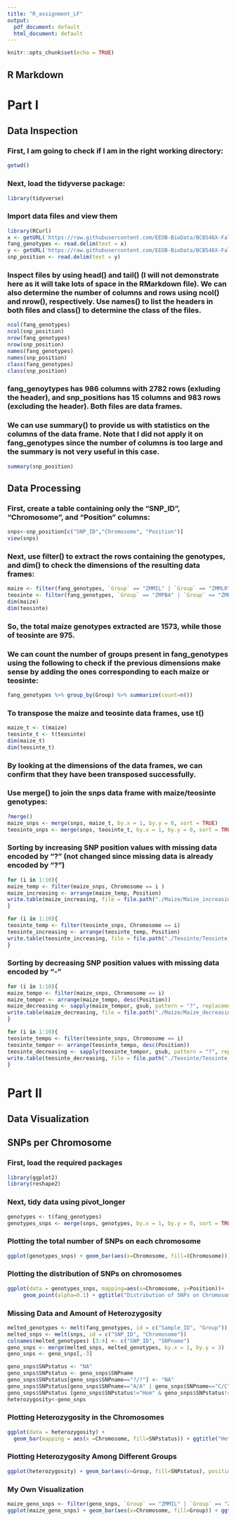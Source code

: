 ```yaml
---
title: "R_assignment_LF"
output:
  pdf_document: default
  html_document: default
---
```


```r
knitr::opts_chunk$set(echo = TRUE)
```

## R Markdown

# Part I
## Data Inspection

### First, I am going to check if I am in the right working directory:

```r
getwd()
```

### Next, load the tidyverse package:
```r
library(tidyverse)
```

### Import data files and view them
```r
library(RCurl)
x <- getURL('https://raw.githubusercontent.com/EEOB-BioData/BCB546X-Fall2019/master/assignments/UNIX_Assignment/fang_et_al_genotypes.txt')
fang_genotypes <- read.delim(text = x)
y <- getURL('https://raw.githubusercontent.com/EEOB-BioData/BCB546X-Fall2019/master/assignments/UNIX_Assignment/snp_position.txt')
snp_position <- read.delim(text = y)
```

### Inspect files by using head() and tail() (I will not demonstrate here as it will take lots of space in the RMarkdown file). We can also determine the number of columns and rows using ncol() and nrow(), respectively. Use names() to list the headers in both files and class() to determine the class of the files.
```r
ncol(fang_genotypes)
ncol(snp_position)
nrow(fang_genotypes)
nrow(snp_position)
names(fang_genotypes)
names(snp_position)
class(fang_genotypes)
class(snp_position)
```
### fang_genoytypes has 986 columns with 2782 rows (exluding the header), and snp_positions has 15 columns and 983 rows (excluding the header). Both files are data frames.

### We can use summary() to provide us with statistics on the columns of the data frame. Note that I did not apply it on fang_genotypes since the number of columns is too large and the  summary is not very useful in this case.
```r
summary(snp_position)
```


## Data Processing

### First, create a table containing only the "SNP_ID", "Chromosome", and "Position" columns:
```r
snps<-snp_position[c("SNP_ID","Chromosome", "Position")]
view(snps)
```

### Next, use filter() to extract the rows containing the genotypes, and dim() to check the dimensions of the resulting data frames:
```r
maize <- filter(fang_genotypes, `Group` == "ZMMIL" | `Group` == "ZMMLR" | `Group` == "ZMMMR")
teosinte <- filter(fang_genotypes, `Group` == "ZMPBA" | `Group` == "ZMPIL" | `Group` == "ZMPJA")
dim(maize)
dim(teosinte)
```
### So, the total maize genotypes extracted are 1573, while those of teosinte are 975.

### We can count the number of groups present in fang_genotypes using the following to check if the previous dimensions make sense by adding the ones corresponding to each maize or teosinte:
```r
fang_genotypes %>% group_by(Group) %>% summarize(count=n())
```

### To transpose the maize and teosinte data frames, use t()
```r
maize_t <- t(maize)
teosinte_t <- t(teosinte)
dim(maize_t)
dim(teosinte_t)
```
### By looking at the dimensions of the data frames, we can confirm that they have been transposed successfully.

### Use merge() to join the snps data frame with maize/teosinte genotypes:
```r
?merge()
maize_snps <- merge(snps, maize_t, by.x = 1, by.y = 0, sort = TRUE)
teosinte_snps <- merge(snps, teosinte_t, by.x = 1, by.y = 0, sort = TRUE)
```

### Sorting by increasing SNP position values with missing data encoded by "?" (not changed since missing data is already encoded by "?")
```r
for (i in 1:10){
maize_temp <- filter(maize_snps, Chromosome == i )
maize_increasing <- arrange(maize_temp, Position)
write.table(maize_increasing, file = file.path("./Maize/Maize_increasing/", paste0("maize_chromosome_increasing_",i,".txt")), sep= "\t", row.names = FALSE)
}
```

```r
for (i in 1:10){
teosinte_temp <- filter(teosinte_snps, Chromosome == i)
teosinte_increasing <- arrange(teosinte_temp, Position)
write.table(teosinte_increasing, file = file.path("./Teosinte/Teosinte_increasing/", paste0("teosinte_chromosome_increasing_",i,".txt")), sep="\t", row.names=FALSE)
}

```

### Sorting by decreasing SNP position values with missing data encoded by "-"
```r
for (i in 1:10){
maize_tempo <- filter(maize_snps, Chromosome == i)
maize_tempor <- arrange(maize_tempo, desc(Position))
maize_decreasing <- sapply(maize_tempor, gsub, pattern = "?", replacement = "-", fixed = TRUE)
write.table(maize_decreasing, file = file.path("./Maize/Maize_decreasing/", paste0('maize_chromosome_decreasing_',i,'.txt')), sep='\t', row.names=FALSE)
} 
```

```r
for (i in 1:10){
teosinte_tempo <- filter(teosinte_snps, Chromosome == i)
teosinte_tempor <- arrange(teosinte_tempo, desc(Position))
teosinte_decreasing <- sapply(teosinte_tempor, gsub, pattern = "?", replacement = "-", fixed = TRUE)
write.table(teosinte_decreasing, file = file.path("./Teosinte/Teosinte_decreasing/", paste0('teosinte_chromosome_decreasing_',i,'.txt')), sep='\t', row.names=FALSE)
} 
```

# Part II
## Data Visualization

## SNPs per Chromosome

### First, load the required packages
```r
library(ggplot2)
library(reshape2)
```

### Next, tidy data using pivot_longer
```r
genotypes <- t(fang_genotypes)
genotypes_snps <- merge(snps, genotypes, by.x = 1, by.y = 0, sort = TRUE)
```

### Plotting the total number of SNPs on each chromosome
```r
ggplot(genotypes_snps) + geom_bar(aes(x=Chromosome, fill=(Chromosome))) + ggtitle("Number of SNPs/Chromosome") + theme(plot.title = element_text(hjust = 0.5)) + labs(x="Chromosome",y="SNP Count")
```

### Plotting the distribution of SNPs on chromosomes
```r
ggplot(data = genotypes_snps, mapping=aes(x=Chromosome, y=Position))+
     geom_point(alpha=0.1) + ggtitle("Distribution of SNPs on Chromosomes") + theme(plot.title = element_text(hjust = 0.5))
```

### Missing Data and Amount of Heterozygosity
```r
melted_genotypes <- melt(fang_genotypes, id = c("Sample_ID", "Group"))
melted_snps <- melt(snps, id = c("SNP_ID", "Chromosome"))
colnames(melted_genotypes) [3:4] <- c("SNP_ID", "SNPname")
geno_snps <- merge(melted_snps, melted_genotypes, by.x = 1, by.y = 3)
geno_snps <- geno_snps[,-3]
```

```r
geno_snps$SNPstatus <- "NA"
geno_snps$SNPstatus <- geno_snps$SNPname
geno_snps$SNPstatus[geno_snps$SNPname=="?/?"] <- "NA"
geno_snps$SNPstatus[geno_snps$SNPname=="A/A" | geno_snps$SNPname=="C/C" | geno_snps$SNPname=="G/G" | geno_snps$SNPname=="T/T"] <- "Hom"
geno_snps$SNPstatus [geno_snps$SNPstatus!="Hom" & geno_snps$SNPstatus!= "NA"] <- "Het"
heterozygosity<-geno_snps
```

### Plotting Heterozygosity in the Chromosomes
```r
ggplot(data = heterozygosity) + 
  geom_bar(mapping = aes(x =Chromosome, fill=SNPstatus)) + ggtitle("Heterozygosity in the Samples") + theme(plot.title = element_text(hjust = 0.5))
```

### Plotting Heterozygosity Among Different Groups
```r
ggplot(heterozygosity) + geom_bar(aes(x=Group, fill=SNPstatus), position = "fill") + ggtitle("Heterozygosity Among Different Groups") + labs(x="Group",y="Quantity of the Different SNP Status ") +  theme(plot.title = element_text(hjust = 0.5))
```

### My Own Visualization
```r
maize_geno_snps <- filter(geno_snps, `Group` == "ZMMIL" | `Group` == "ZMMLR" | `Group` == "ZMMMR")
ggplot(maize_geno_snps) + geom_bar(aes(x=Chromosome, fill=Group)) + ggtitle("Number of SNPs Found in each Maize Group Per Chromosome") + theme(plot.title = element_text(hjust = 0.5)) + labs(x="Chromosome",y="Number of SNPS/Group")
```

